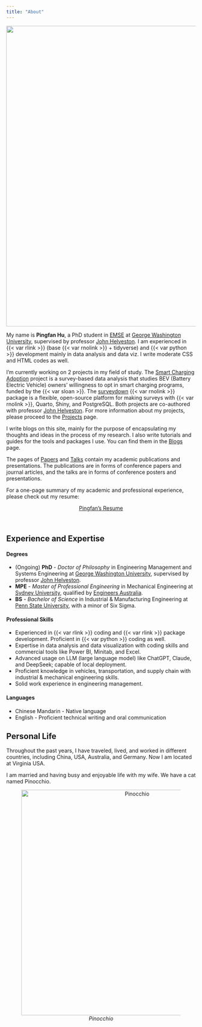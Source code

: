 ```yaml
---
title: "About"
---
```


![](/figs/about.jpeg){fig-align="center" width="800"}

My name is **Pingfan Hu**, a PhD student in [EMSE](https://emse.engineering.gwu.edu/) at [George Washington University](https://www.gwu.edu/), supervised by professor [John Helveston](https://www.jhelvy.com). I am experienced in {{< var rlink >}} (base {{< var rnolink >}} + tidyverse) and {{< var python >}} development mainly in data analysis and data viz. I write moderate CSS and HTML codes as well.

I'm currently working on 2 projects in my field of study. The [Smart Charging Adoption](https://sc.pingfanhu.com) project is a survey-based data analysis that studies BEV (Battery Electric Vehicle) owners' willingness to opt in smart charging programs, funded by the {{< var sloan >}}. The [surveydown](https://surveydown.org) {{< var rnolink >}} package is a flexible, open-source platform for making surveys with {{< var rnolink >}}, Quarto, Shiny, and PostgreSQL. Both projects are co-authored with professor [John Helveston](https://www.jhelvy.com). For more information about my projects, please proceed to the [Projects](/projects.html) page.

I write blogs on this site, mainly for the purpose of encapsulating my thoughts and ideas in the process of my research. I also write tutorials and guides for the tools and packages I use. You can find them in the [Blogs](/blogs.html) page.

The pages of [Papers](/papers.html) and [Talks](https://slides.pingfanhu.com) contain my academic publications and presentations. The publications are in forms of conference papers and journal articles, and the talks are in forms of conference posters and presentations.

For a one-page summary of my academic and professional experience, please check out my resume:

<center>
<a href="pdf/resume.pdf" class="btn btn-primary" role="button" target="_blank"> Pingfan's Resume </a>
</center>
<br>

## Experience and Expertise

#### Degrees

- (Ongoing) **PhD** - *Doctor of Philosophy* in Engineering Management and Systems Engineering at [George Washington University](https://www.emse.seas.gwu.edu), supervised by professor [John Helveston](https://www.jhelvy.com).
- **MPE** - *Master of Professional Engineering* in Mechanical Engineering at [Sydney University](https://www.sydney.edu.au/engineering/study/undergraduate-courses/mechanical-engineering.html), qualified by [Engineers Australia](https://www.engineersaustralia.org.au).
- **BS** - *Bachelor of Science* in Industrial & Manufacturing Engineering at [Penn State University](https://www.ime.psu.edu), with a minor of Six Sigma.

#### Professional Skills

-   Experienced in {{< var rlink >}} coding and {{< var rlink >}} package development. Proficient in {{< var python >}} coding as well.
-   Expertise in data analysis and data visualization with coding skills and commercial tools like Power BI, Minitab, and Excel.
-   Advanced usage on LLM (large language model) like ChatGPT, Claude, and DeepSeek; capable of local deployment.
-   Proficient knowledge in vehicles, transportation, and supply chain with industrial & mechanical engineering skills.
-   Solid work experience in engineering management.

#### Languages

-   Chinese Mandarin - Native language
-   English - Proficient technical writing and oral communication

## Personal Life

Throughout the past years, I have traveled, lived, and worked in different countries, including China, USA, Australia, and Germany. Now I am located at Virginia USA.

I am married and having busy and enjoyable life with my wife. We have a cat named Pinocchio.

::: {style="text-align: center;"}
![*Pinocchio*](/figs/pinocchio.jpeg){fig-alt="Pinocchio" width="600"}
:::
